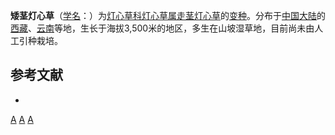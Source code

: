 {{Infraspeciesbox
| image = 
| image_caption = 
| status = 
| status_system = 
| genus = Juncus 
| species = amplifolius
| varietas = pumilus
| authority = A. Camus
}}

'''矮茎灯心草'''（[[学名|学名]]：{{lang|la|''Juncus amplifolius'' var. ''pumilus''}}）为[[灯心草科|灯心草科]][[灯心草属|灯心草属]][[走茎灯心草|走茎灯心草]]的[[变种|变种]]。分布于[[中国大陆|中国大陆]]的[[西藏|西藏]]、[[云南|云南]]等地，生长于海拔3,500米的地区，多生在山坡湿草地，目前尚未由人工引种栽培。

== 参考文献 ==
<div class="references-small">
* {{cite web| url =http://www.bioinfo.cn/db05/KmzwSpecies.php?action=view&id=25210| title =矮茎灯心草（变种）| work =《中国高等植物数据库全库》| publisher =中国科学院微生物研究所| author =昆明植物研究所| accessdate =2009-02-25| deadurl =yes| archiveurl =https://web.archive.org/web/20160305025638/http://www.bioinfo.cn/db05/KmzwSpecies.php?action=view&id=25210| archivedate =2016-03-05}}
</div>
{{Taxonbar|from=Q18232673}}

[[Category:灯心草属|A]]
[[Category:云南植物|A]]
[[Category:西藏植物|A]]